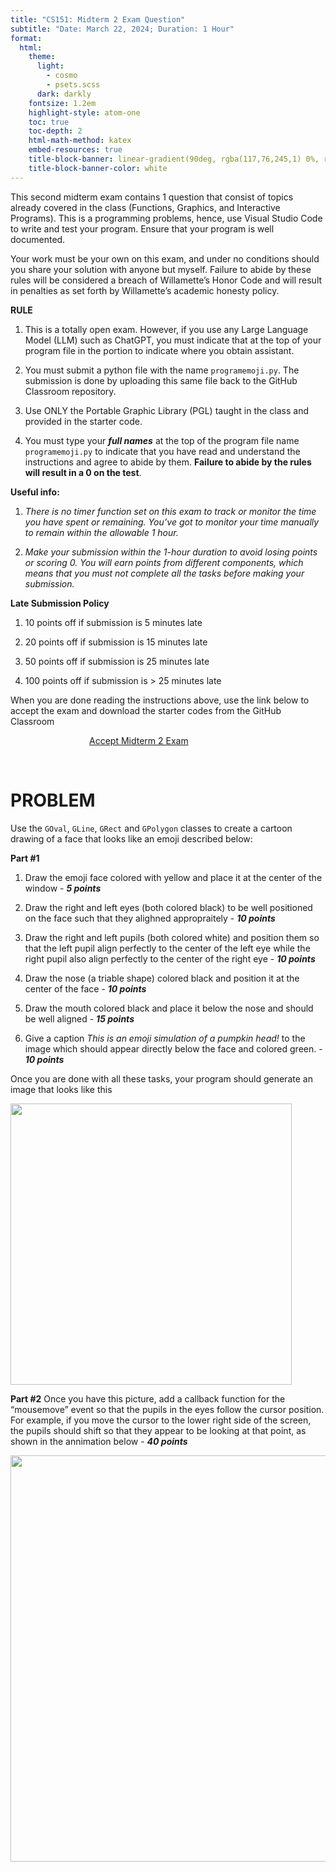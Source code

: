 ```yaml
---
title: "CS151: Midterm 2 Exam Question"
subtitle: "Date: March 22, 2024; Duration: 1 Hour"
format:
  html:
    theme:
      light: 
        - cosmo
        - psets.scss
      dark: darkly
    fontsize: 1.2em
    highlight-style: atom-one
    toc: true
    toc-depth: 2
    html-math-method: katex
    embed-resources: true
    title-block-banner: linear-gradient(90deg, rgba(117,76,245,1) 0%, rgba(0,212,255,1) 100%)
    title-block-banner-color: white
---
```


This second midterm exam contains 1 question that consist of topics already covered in the class (Functions, Graphics, and Interactive Programs). This is a programming problems, hence, use Visual Studio Code to write and test your program. Ensure that your program is well documented.

Your work must be your own on this exam, and under no conditions should you share your solution with anyone but myself. Failure to abide by these rules will be considered a breach of Willamette’s Honor Code and will result in penalties as set forth by Willamette’s academic honesty policy. 

__RULE__

1. This is a totally open exam. However, if you use any Large Language Model (LLM) such as ChatGPT, you must indicate that at the top of your program file in the portion to indicate where you obtain assistant.

2. You must submit a python file with the name `programemoji.py`. The submission is done by uploading this same file back to the GitHub Classroom repository.

3. Use ONLY the Portable Graphic Library (PGL) taught in the class and provided in the starter code.

4. You must type your ***full names*** at the top of the program file name `programemoji.py` to indicate that you have read and understand the instructions and agree to abide by them. **Failure to abide by the rules will result in a 0 on the test**.


__Useful info:__

1. *There is no timer function set on this exam to track or monitor the time you have spent or remaining. You've got to monitor your time manually to remain within the allowable 1 hour.*


2. *Make your submission within the 1-hour duration to avoid losing points or scoring 0. You will earn points from different components, which means that you must not complete all the tasks before making your submission.*


__Late Submission Policy__

1. 10 points off if submission is 5 minutes late

2. 20 points off if submission is 15 minutes late

3. 50 points off if submission is 25 minutes late

4. 100 points off if submission is > 25 minutes late


When you are done reading the instructions above, use the link below to accept the exam and download the starter codes from the GitHub Classroom 

```{=html}
<a href='https://classroom.github.com/a/5XqrfOHE' target="_blank" class="btn btn-info" style='margin:auto; display: block; width:50%;'>Accept Midterm 2 Exam</a>
```
<br>

# PROBLEM
Use the `GOval`, `GLine`, `GRect` and `GPolygon` classes to create a cartoon drawing of a face that looks like an emoji described below:

__Part #1__

1. Draw the emoji face colored with yellow and place it at the center of the window - ***5 points***
2. Draw the right and left eyes (both colored black) to be well positioned on the face such that they alighned appropraitely - ***10 points***
3. Draw the right and left pupils (both colored white) and position them so that the left pupil align perfectly to the center of the left eye while the right pupil also align perfectly to the center of the right eye - ***10 points***
4. Draw the nose (a triable shape) colored black and position it at the center of the face - ***10 points***
5. Draw the mouth colored black and place it below the nose and should be well aligned - ***15 points***

6. Give a caption _This is an emoji simulation of a pumpkin head!_ to the image which should appear directly below the face and colored green. - ***10 points***

Once you are done with all these tasks, your program should generate an image that looks like this 

![](./images/Emoji_.png){width=450}

__Part #2__
Once you have this picture, add a callback function for the "mousemove" event so that the pupils in the eyes follow the cursor position. For example, if you move the cursor to the lower right side of the screen, the pupils should shift so that they appear to be looking at that point, as shown in the annimation below - ***40 points***

![](./images/Emoji_gif.gif){width=650}

